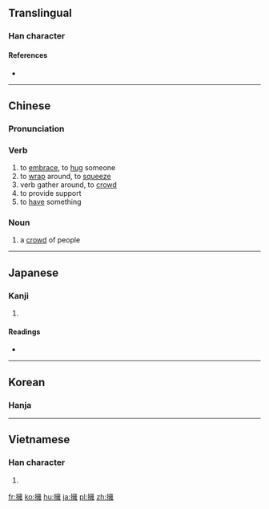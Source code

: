 {{also|拥}}
==Translingual==

===Han character===
{{Han char|rn=64|rad=手|as=13|sn=16|four=5001<sub>4</sub>|canj=手卜女土 (QYVG)}}

====References====
* {{Han ref|kx=0457.260|dkj=12781|dj=0806.090|hdz=31972.010|uh=64C1|ud=25793|bh=BED6|bd=48854}}

----

==Chinese==
{{zh-hanzi-box|[[拥]]|[[擁]]}}

===Pronunciation===
{{zh-pron
|m=擁
|c=jung2
|cat=v,n
|mc=y
|oc=y
}}

===Verb===
{{zh-verb}}

# to [[embrace]], to [[hug]] someone
# to [[wrap]] around, to [[squeeze]]
# verb gather around, to [[crowd]]
# to provide support
# to [[have]] something

===Noun===
{{zh-noun}}

# a [[crowd]] of people

----

==Japanese==

===Kanji===
{{ja-kanji|grade=c|rs=手13}}

# {{defn|lang=ja|sort=手13}}

====Readings====
* {{ja-readings|on=[[よう]] (yō)|kun=[[いだく]] (idaku)}}

----

==Korean==

===Hanja===
{{ko-hanja|hangeul=[[옹]]|mr=ong|y=ong}}

----

==Vietnamese==

===Han character===
{{vi-hantu|[[ủng]]|rs=手13}}

# {{defn|lang=vi|sort=手13}}

[[fr:擁]]
[[ko:擁]]
[[hu:擁]]
[[ja:擁]]
[[pl:擁]]
[[zh:擁]]